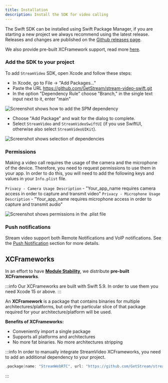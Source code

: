 ```yaml
---
title: Installation
description: Install the SDK for video calling
---
```


The Swift SDK can be installed using Swift Package Manager, if you are starting a new project we always recommend using the latest release.
Releases and changes are published on the [Github releases page](https://github.com/GetStream/stream-video-swift/releases).

We also provide pre-built XCFramework support, read more [here](#xcframeworks).

### Add the SDK to your project

To add `StreamVideo` SDK, open Xcode and follow these steps:

- In Xcode, go to File -> "Add Packages..."
- Paste the URL https://github.com/GetStream/stream-video-swift.git
- In the option "Dependency Rule" choose "Branch," in the single text input next to it, enter "main"

![Screenshot shows how to add the SPM dependency](../assets/spm.png)

- Choose "Add Package" and wait for the dialog to complete.
- Select `StreamVideo` and `StreamVideoSwiftUI` (if you use SwiftUI, otherwise also select `StreamVideoUIKit`).

![Screenshot shows selection of dependencies](../assets/spm_select.png)

### Permissions

Making a video call requires the usage of the camera and the microphone of the device. Therefore, you need to request permissions to use them in your app. In order to do this, you will need to add the following keys and values in your `Info.plist` file.

`Privacy - Camera Usage Description` - "Your_app_name requires camera access in order to capture and transmit video"
`Privacy - Microphone Usage Description` - "Your_app_name requires microphone access in order to capture and transmit audio"

![Screenshot shows permissions in the .plist file](../assets/permissions.png)

### Push notifications

Stream video support both Remote Notifications and VoIP notifications. See the [Push Notification](../../advanced/push-notifications) section for more details.

## XCFrameworks

In an effort to have [**Module Stability**](https://www.swift.org/blog/library-evolution/), we distribute **pre-built XCFrameworks**.

:::info
Our XCFrameworks are built with Swift 5.9. In order to use them you need Xcode 15 or above.
:::

An **XCFramework** is a package that contains binaries for multiple architectures/platforms, but only the particular slice of that package required for your architecture/platform will be used.

**Benefits of XCFrameworks:**
- Conveniently import a single package
- Supports all platforms and architectures
- No more fat binaries. No more architectures stripping

:::info
In order to manually integrate StreamVideo XCFrameworks, you need to add an additional dependency to your project.

```swift
.package(name: "StreamWebRTC", url: "https://github.com/GetStream/stream-video-swift-webrtc.git", .exact("114.5735.8"))
```
:::

